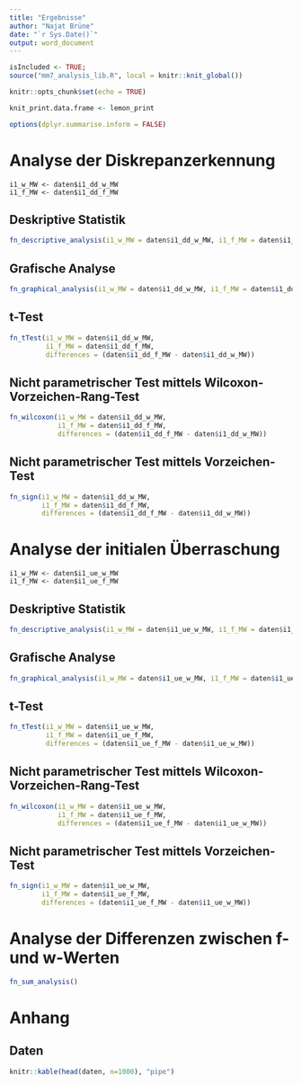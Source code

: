 ```yaml
---
title: "Ergebnisse"
author: "Najat Brüne"
date: "`r Sys.Date()`"
output: word_document
---
```


```r
isIncluded <- TRUE;
source("mm7_analysis_lib.R", local = knitr::knit_global())

knitr::opts_chunk$set(echo = TRUE)

knit_print.data.frame <- lemon_print

options(dplyr.summarise.inform = FALSE)

```

# Analyse der Diskrepanzerkennung

```         
i1_w_MW <- daten$i1_dd_w_MW 
i1_f_MW <- daten$i1_dd_f_MW
```

## Deskriptive Statistik

```r
fn_descriptive_analysis(i1_w_MW = daten$i1_dd_w_MW, i1_f_MW = daten$i1_dd_f_MW)
```

## Grafische Analyse

```r
fn_graphical_analysis(i1_w_MW = daten$i1_dd_w_MW, i1_f_MW = daten$i1_dd_f_MW, range = seq(0, 1, by = 0.1), title = "Diskrepanzerkennung")
```

## t-Test

```r
fn_tTest(i1_w_MW = daten$i1_dd_w_MW, 
         i1_f_MW = daten$i1_dd_f_MW, 
         differences = (daten$i1_dd_f_MW - daten$i1_dd_w_MW))
```

## Nicht parametrischer Test mittels Wilcoxon-Vorzeichen-Rang-Test

```r
fn_wilcoxon(i1_w_MW = daten$i1_dd_w_MW, 
            i1_f_MW = daten$i1_dd_f_MW, 
            differences = (daten$i1_dd_f_MW - daten$i1_dd_w_MW))
```

## Nicht parametrischer Test mittels Vorzeichen-Test

```r
fn_sign(i1_w_MW = daten$i1_dd_w_MW, 
        i1_f_MW = daten$i1_dd_f_MW, 
        differences = (daten$i1_dd_f_MW - daten$i1_dd_w_MW))
```

\newpage

# Analyse der initialen Überraschung

```         
i1_w_MW <- daten$i1_ue_w_MW 
i1_f_MW <- daten$i1_ue_f_MW
```

## Deskriptive Statistik

```r
fn_descriptive_analysis(i1_w_MW = daten$i1_ue_w_MW, i1_f_MW = daten$i1_ue_f_MW)
```

## Grafische Analyse

```r
fn_graphical_analysis(i1_w_MW = daten$i1_ue_w_MW, i1_f_MW = daten$i1_ue_f_MW, range = seq(1, 3, by = 0.1), title = "Initiale Überraschung")
```

## t-Test

```r
fn_tTest(i1_w_MW = daten$i1_ue_w_MW, 
         i1_f_MW = daten$i1_ue_f_MW, 
         differences = (daten$i1_ue_f_MW - daten$i1_ue_w_MW))
```

## Nicht parametrischer Test mittels Wilcoxon-Vorzeichen-Rang-Test

```r
fn_wilcoxon(i1_w_MW = daten$i1_ue_w_MW, 
            i1_f_MW = daten$i1_ue_f_MW, 
            differences = (daten$i1_ue_f_MW - daten$i1_ue_w_MW))
```

## Nicht parametrischer Test mittels Vorzeichen-Test

```r
fn_sign(i1_w_MW = daten$i1_ue_w_MW, 
        i1_f_MW = daten$i1_ue_f_MW, 
        differences = (daten$i1_ue_f_MW - daten$i1_ue_w_MW))
```

\newpage

# Analyse der Differenzen zwischen f- und w-Werten

```r
fn_sum_analysis()
```

\newpage

# Anhang

## Daten

```r
knitr::kable(head(daten, n=1000), "pipe")
```
